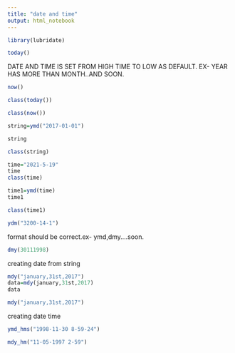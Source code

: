 ```yaml
---
title: "date and time"
output: html_notebook
---
```

```r
library(lubridate)
```
```r
today()
```
DATE AND TIME IS SET FROM HIGH TIME TO LOW AS DEFAULT.   EX- YEAR HAS MORE THAN MONTH..AND SOON.
```r
now()
```
```r
class(today())
```
```r
class(now())
```
```r
string=ymd("2017-01-01")
```

```r
string
```
```r
class(string)
```
```r
time="2021-5-19"
time
class(time)
```
```r
time1=ymd(time)
time1
```


```r
class(time1)
```

```r
ydm("3200-14-1")
```
format should be correct.ex- ymd,dmy....soon.
```r
dmy(30111998)
```
creating date from string

```r
mdy("january,31st,2017")
data=mdy(january,31st,2017)
data
```
```r
mdy("january,31st,2017")
```
creating date time
```r
ymd_hms("1998-11-30 8-59-24")
```
```r
mdy_hm("11-05-1997 2-59")
```












